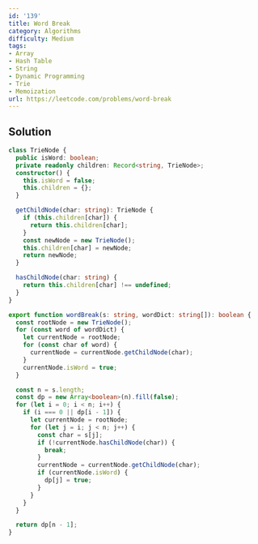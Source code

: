 ```yaml
---
id: '139'
title: Word Break
category: Algorithms
difficulty: Medium
tags:
- Array
- Hash Table
- String
- Dynamic Programming
- Trie
- Memoization
url: https://leetcode.com/problems/word-break
---
```


## Solution

```typescript filename="solution.ts" copy
class TrieNode {
  public isWord: boolean;
  private readonly children: Record<string, TrieNode>;
  constructor() {
    this.isWord = false;
    this.children = {};
  }

  getChildNode(char: string): TrieNode {
    if (this.children[char]) {
      return this.children[char];
    }
    const newNode = new TrieNode();
    this.children[char] = newNode;
    return newNode;
  }

  hasChildNode(char: string) {
    return this.children[char] !== undefined;
  }
}

export function wordBreak(s: string, wordDict: string[]): boolean {
  const rootNode = new TrieNode();
  for (const word of wordDict) {
    let currentNode = rootNode;
    for (const char of word) {
      currentNode = currentNode.getChildNode(char);
    }
    currentNode.isWord = true;
  }

  const n = s.length;
  const dp = new Array<boolean>(n).fill(false);
  for (let i = 0; i < n; i++) {
    if (i === 0 || dp[i - 1]) {
      let currentNode = rootNode;
      for (let j = i; j < n; j++) {
        const char = s[j];
        if (!currentNode.hasChildNode(char)) {
          break;
        }
        currentNode = currentNode.getChildNode(char);
        if (currentNode.isWord) {
          dp[j] = true;
        }
      }
    }
  }

  return dp[n - 1];
}
```

